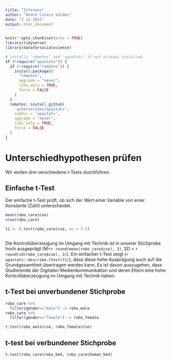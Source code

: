 ```yaml
---
title: "Inferenz"
author: "André Calero Valdez"
date: "2 12 2021"
output: html_document
---
```


```r
knitr::opts_chunk$set(echo = TRUE)
library(tidyverse)
library(dataforsocialscience)

# installs "remotes" and "apastats" if not already installed.
if (!require("apastats")) {
  if (!require("remotes")) {
    install.packages(
      "remotes",
      upgrade = "never",
      libs_only = TRUE,
      force = FALSE
    )
  }
  remotes::install_github(
    'achetverikov/apastats',
    subdir = 'apastats',
    upgrade = "never",
    libs_only = TRUE,
    force = FALSE
  )
}
```

# Unterschiedhypothesen prüfen

Wir wollen drei verschiedene t-Tests durchführen.

## Einfache t-Test

Der einfache t-Test prüft, ob sich der Wert einer Variable von einer Konstante (Zahl) unterscheidet.

```r
mean(robo_care$cse)
nrow(robo_care)

t1 <- t.test(robo_care$cse, mu = 3.5)



```
Die Kontrollüberzeugung im Umgang mit Technik ist in unserer Stichprobe hoch ausgeprägt (M=`r round(mean(robo_care$cse), 3)`, SD = `r round(sd(robo_care$cse), 3)`).
Ein einfacher t-Test zeigt (`r apastats::describe.ttest(t1)`), dass diese hohe Ausprägung auch auf die Grundgesamtheit übertragen werden kann. Es ist davon auszugehen, dass Studierende der Digitalen Medienkommunikation und deren Eltern eine hohe Kontrollüberzeugung im Umgang mit Technik haben.


## t-Test bei unverbundener Stichprobe

```r
robo_care %>% 
  filter(gender=="male") -> robo_male
robo_care %>% 
  filter(gender=="female") -> robo_female

t.test(robo_male$cse, robo_female$cse)

```


## t-test bei verbundener Stichprobe

```r

t.test(robo_care$robo_bed, robo_care$human_bed)

```







